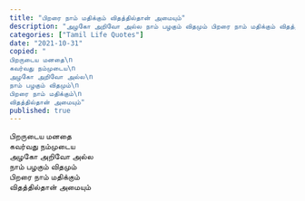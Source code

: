 ```yaml
---
title: "பிறரை நாம் மதிக்கும் விதத்தில்தான் அமையும்"
description: "அழகோ அறிவோ அல்ல நாம் பழகும் விதமும் பிறரை நாம் மதிக்கும் விதத்தில்தான் அமையும்."
categories: ["Tamil Life Quotes"]
date: "2021-10-31"
copied: "
பிறருடைய மனதை\n
கவர்வது நம்முடைய\n
அழகோ அறிவோ அல்ல\n
நாம் பழகும் விதமும்\n
பிறரை நாம் மதிக்கும்\n
விதத்தில்தான் அமையும்"
published: true
---
```


பிறருடைய மனதை  
கவர்வது நம்முடைய  
அழகோ அறிவோ அல்ல  
நாம் பழகும் விதமும்  
பிறரை நாம் மதிக்கும்  
விதத்தில்தான் அமையும்
